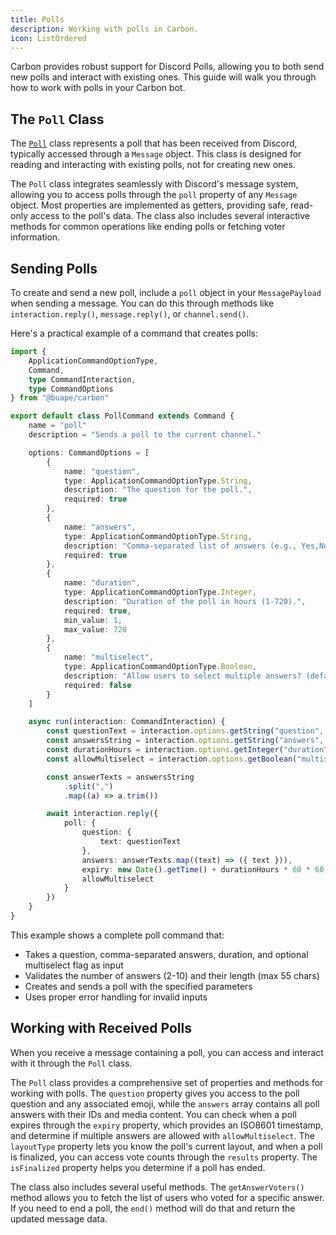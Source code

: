 ```yaml
---
title: Polls
description: Working with polls in Carbon.
icon: ListOrdered
---
```


Carbon provides robust support for Discord Polls, allowing you to both send new polls and interact with existing ones. This guide will walk you through how to work with polls in your Carbon bot.

## The `Poll` Class

The [`Poll`](/api/index/classes/Poll) class represents a poll that has been received from Discord, typically accessed through a `Message` object. This class is designed for reading and interacting with existing polls, not for creating new ones.

The `Poll` class integrates seamlessly with Discord's message system, allowing you to access polls through the `poll` property of any `Message` object. Most properties are implemented as getters, providing safe, read-only access to the poll's data. The class also includes several interactive methods for common operations like ending polls or fetching voter information.

## Sending Polls

To create and send a new poll, include a `poll` object in your `MessagePayload` when sending a message. You can do this through methods like `interaction.reply()`, `message.reply()`, or `channel.send()`.

Here's a practical example of a command that creates polls:

```ts title="src/commands/poll.ts"
import {
	ApplicationCommandOptionType,
	Command,
	type CommandInteraction,
	type CommandOptions
} from "@buape/carbon"

export default class PollCommand extends Command {
	name = "poll"
	description = "Sends a poll to the current channel."

	options: CommandOptions = [
		{
			name: "question",
			type: ApplicationCommandOptionType.String,
			description: "The question for the poll.",
			required: true
		},
		{
			name: "answers",
			type: ApplicationCommandOptionType.String,
			description: "Comma-separated list of answers (e.g., Yes,No,Maybe). Max 10 answers, 55 chars each.",
			required: true
		},
		{
			name: "duration",
			type: ApplicationCommandOptionType.Integer,
			description: "Duration of the poll in hours (1-720).",
			required: true,
			min_value: 1,
			max_value: 720
		},
		{
			name: "multiselect",
			type: ApplicationCommandOptionType.Boolean,
			description: "Allow users to select multiple answers? (default: false)",
			required: false
		}
	]

	async run(interaction: CommandInteraction) {
		const questionText = interaction.options.getString("question", true)
		const answersString = interaction.options.getString("answers", true)
		const durationHours = interaction.options.getInteger("duration", true)
		const allowMultiselect = interaction.options.getBoolean("multiselect") ?? false

		const answerTexts = answersString
			.split(",")
			.map((a) => a.trim())

		await interaction.reply({
			poll: {
				question: {
					text: questionText
				},
				answers: answerTexts.map((text) => ({ text })),
				expiry: new Date().getTime() + durationHours * 60 * 60 * 1000,
				allowMultiselect
			}
		})
	}
}
```

This example shows a complete poll command that:
- Takes a question, comma-separated answers, duration, and optional multiselect flag as input
- Validates the number of answers (2-10) and their length (max 55 chars)
- Creates and sends a poll with the specified parameters
- Uses proper error handling for invalid inputs

## Working with Received Polls

When you receive a message containing a poll, you can access and interact with it through the `Poll` class. 

The `Poll` class provides a comprehensive set of properties and methods for working with polls. The `question` property gives you access to the poll question and any associated emoji, while the `answers` array contains all poll answers with their IDs and media content. You can check when a poll expires through the `expiry` property, which provides an ISO8601 timestamp, and determine if multiple answers are allowed with `allowMultiselect`. The `layoutType` property lets you know the poll's current layout, and when a poll is finalized, you can access vote counts through the `results` property. The `isFinalized` property helps you determine if a poll has ended.

The class also includes several useful methods. The `getAnswerVoters()` method allows you to fetch the list of users who voted for a specific answer. If you need to end a poll, the `end()` method will do that and return the updated message data. 